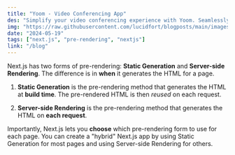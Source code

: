 ```yaml
---
title: "Yoom - Video Conferencing App"
des: "Simplify your video conferencing experience with Yoom. Seamlessly connect with colleagues and friends."
img: "https://raw.githubusercontent.com/lucidfort/blogposts/main/images/profile-photo.jpg"
date: "2024-05-19"
tags: ["next.js", "pre-rendering", "nextjs"]
link: "/blog"
---
```


Next.js has two forms of pre-rendering: **Static Generation** and **Server-side Rendering**. The difference is in **when** it generates the HTML for a page.

1. **Static Generation** is the pre-rendering method that generates the HTML at **build time**. The pre-rendered HTML is then _reused_ on each request.

1. **Server-side Rendering** is the pre-rendering method that generates the HTML on **each request**.

Importantly, Next.js lets you **choose** which pre-rendering form to use for each page. You can create a "hybrid" Next.js app by using Static Generation for most pages and using Server-side Rendering for others.
